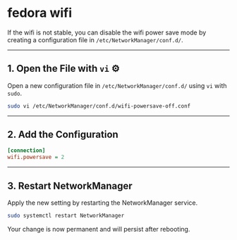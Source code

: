 # fedora wifi

If the wifi is not stable, you can disable the wifi power save mode by creating a configuration file in `/etc/NetworkManager/conf.d/`.

-----

## 1. Open the File with `vi` ⚙️

Open a new configuration file in `/etc/NetworkManager/conf.d/` using `vi` with `sudo`.

```bash
sudo vi /etc/NetworkManager/conf.d/wifi-powersave-off.conf
```

-----

## 2. Add the Configuration

```ini
[connection]
wifi.powersave = 2
```

-----

## 3. Restart NetworkManager

Apply the new setting by restarting the NetworkManager service.

```bash
sudo systemctl restart NetworkManager
```

Your change is now permanent and will persist after rebooting.